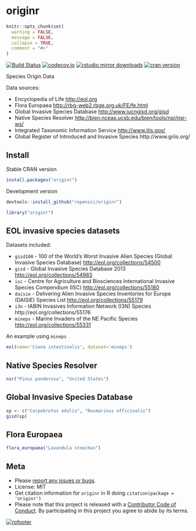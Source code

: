 originr
========

```r
knitr::opts_chunk$set(
  warning = FALSE,
  message = FALSE,
  collapse = TRUE,
  comment = "#>"
)
```

[![Build Status](https://travis-ci.org/ropensci/originr.svg?branch=master)](https://travis-ci.org/ropensci/originr)
[![codecov.io](https://codecov.io/github/ropensci/originr/coverage.svg?branch=master)](https://codecov.io/github/ropensci/originr?branch=master)
[![rstudio mirror downloads](http://cranlogs.r-pkg.org/badges/originr)](https://github.com/metacran/cranlogs.app)
[![cran version](http://www.r-pkg.org/badges/version/originr)](https://cran.r-project.org/package=originr)

Species Origin Data

Data sources:

* Encyclopedia of Life <http://eol.org>
* Flora Europaea <http://rbg-web2.rbge.org.uk/FE/fe.html>
* Global Invasive Species Database <http://www.iucngisd.org/gisd>
* Native Species Resolver <http://bien.nceas.ucsb.edu/bien/tools/nsr/nsr-ws/>
* Integrated Taxonomic Information Service <http://www.itis.gov/>
* Global Register of Introduced and Invasive Species http://www.griis.org/

## Install

Stable CRAN version

```r
install.packages("originr")
```

Development version

```r
devtools::install_github("ropensci/originr")
```

```r
library("originr")
```

## EOL invasive species datasets

Datasets included:

* `gisd100` - 100 of the World's Worst Invasive Alien Species
(Global Invasive Species Database) <http://eol.org/collections/54500>
* `gisd` - Global Invasive Species Database 2013 <http://eol.org/collections/54983>
* `isc` - Centre for Agriculture and Biosciences International Invasive Species
Compendium (ISC) <http://eol.org/collections/55180>
* `daisie` - Delivering Alien Invasive Species Inventories for Europe (DAISIE) Species
List <http://eol.org/collections/55179>
* `i3n` - IABIN Invasives Information Network (I3N) Species
http://eol.org/collections/55176
* `mineps` - Marine Invaders of the NE Pacific Species <http://eol.org/collections/55331>

An example using `mineps`

```r
eol(name='Ciona intestinalis', dataset='mineps')
```

## Native Species Resolver

```r
nsr("Pinus ponderosa", "United States")
```

## Global Invasive Species Database

```r
sp <- c("Carpobrotus edulis", "Rosmarinus officinalis")
gisd(sp)
```

## Flora Europaea

```r
flora_europaea("Lavandula stoechas")
```

## Meta

* Please [report any issues or bugs](https://github.com/ropensci/originr/issues).
* License: MIT
* Get citation information for `originr` in R doing `citation(package = 'originr')`
* Please note that this project is released with a [Contributor Code of Conduct](CODE_OF_CONDUCT.md). By participating in this project you agree to abide by its terms.

[![rofooter](http://ropensci.org/public_images/github_footer.png)](http://ropensci.org)
